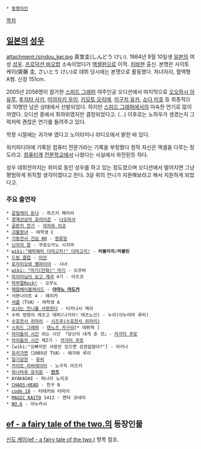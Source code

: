  * [[동명이인]]
[[목차]]
== [[일본]]의 [[성우]] ==
attachment:/sindou_kei.jpg
真堂圭(しんどう けい). 1984년 9월 10일생 [[일본]]의 여성 [[성우]]. [[프로덕션 바오밥]] 소속이었다가 [[액셀원]]으로 이적. [[치바]]현 출신. 본명은 사이토 케이(齋藤 圭, さいとう けい)로 데뷔 당시에는 본명으로 활동했다. 처녀자리, 혈액형 A형. 신장 151cm.

2005년 2056명이 참가한 [[스피드 그래퍼]] 여주인공 오디션에서 마지막으로 [[오오하시 아유루]], [[후지타 사키]], [[미야자키 우이]], [[키모토 오리에]], [[이구치 유카]], [[소다 미호]] 등 최종적으로 10명만 남은 상태에서 선발되었다. 하지만 [[스피드 그래퍼]]에서의 미숙한 연기로 많이 까였다. 오디션 중에서 최하위였지만 결정되었다고. (...) 이후로는 노하우가 생겼는지 그럭저럭 괜찮은 연기를 들려주고 있다.

학창 시절에는 귀가부 였다고 노이타미나 라디오에서 밝힌 바 있다.

위키피디아에 기록된 컴퓨터 전문가라는 기록을 부정했다 정작 자신은 엑셀을 다루는 정도라고. [[컴퓨터]]계 [[전문학교]]에서 나왔다는 사실에서 와전된듯 하다. 

성우 데뷔전까지는 취미로 동인 성우를 하고 있는 정도였으며 오디션에서 떨어지면 그냥 평범하게 취직할 생각이였다고 한다. 3살 위의 언니가 지원해보라고 해서 지원하게 되었다고.
=== 주요 출연작 ===
 * [[갈릴레이 돈나]] - 하즈키 페라리
 * [[경계선상의 호라이즌]] - [[나오마사]]
 * [[골판지 전기]] - [[야자와 리코]]
 * [[괴물왕녀]] - 여학생 C
 * [[기동전사 건담 00]] - [[왕류밍]]
 * [[닌자의 왕]] - 쿠로오카노 시지마
 * [[wiki:"해피해피 다마고치!" 다마고치!]] - '''러블리치'''/'''러블린'''
 * [[드림 클럽]] - [[미안]]
 * [[로자리오와 뱀파이어]] - 시녀
 * [[wiki: "마기(만화)" 마기]] - 오르바
 * [[마리아님이 보고 계셔]] 4기 - 아츠코
 * [[막부말Rock!]] - 오우노
 * [[메탈베이블레이드]] - '''[[아마노 마도카]]'''
 * 서몬나이트 4 - 에리카
 * [[셔플]]（TVA）- 여학생 A
 * [[소녀는 언니를 사랑한다]] - 타카나시 케이
 * 수퍼 멍멍이 레츠고 테피(나가라! 테츠노신) - 누리(이누야마 루미)
 * [[수호천사 히마리]] - [[시즈쿠(수호천사 히마리)]]
 * [[스피드 그래퍼]] - [[텐노즈 카구라]][* 데뷔역 ]
 * [[아이들의 시간]] 쉬는 시간 「당신이 내게 준 것」- [[카가미 쿠로]]
 * [[아이들의 시간]] 제2기 - [[카가미 쿠로]]
 * [wiki:"오빠지만 사랑만 있으면 상관없잖아?"] - 아키나
 * [[유리가면]]（2005년 TVA）- 에가와 루리
 * [[일기당천]] - [[유비]]
 * [[카이트 리버레이터]] - 노구치 아즈키
 * [[하나마루 유치원]] - '''[[안즈]]'''
 * AYAKASHI - 하나이 노리코
 * [[CHAOS;HEAD]] - 친구 B
 * [[code_18]] - 타테카와 타마키
 * [[MAGIC KAITO]] 1412 - 켄타 코네리
 * [[NO.6]] - 이누카시
== [[ef - a fairy tale of the two.]]의 등장인물 ==
[[신도 케이(ef - a fairy tale of the two.)]] 항목 참조.
